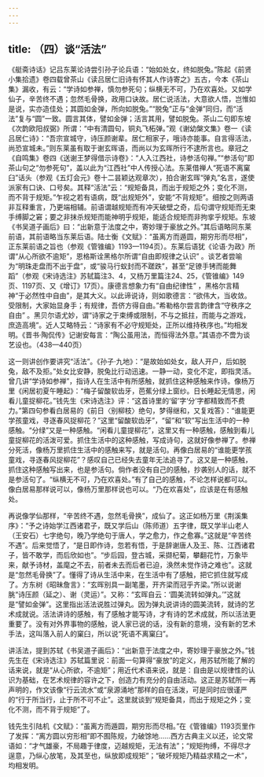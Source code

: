 ```yaml
---
---
---
```

title: （四）谈“活法”
---




《艇斋诗话》记吕东莱论诗尝引孙子论兵语：“始如处女，终如脱兔。”陈起《前贤小集拾遗》卷四载曾茶山《读吕居仁旧诗有怀其人作诗寄之》五古，今本《茶山集》漏收，有云：“学诗如参禅，慎勿参死句；纵横无不可，乃在欢喜处。又如学仙子，辛苦终不遇；忽然毛骨换，政用口诀故。居仁说活法，大意欲人悟，岂惟如是说，实亦造佳处；其圆如金弹，所向如脱兔。”“脱兔”正与“金弹”同归，而“活法”复与“圆”一致。圆言其体，譬如金弹；活言其用，譬如脱兔。茶山二句即东坡《次韵欧阳叔弼》所谓：“中有清圆句，铜丸飞柘弹。”观《谢幼槃文集》卷一《读吕居仁诗》：“吾宗宣城守，诗压颜谢辈。居仁相家子，哦诗亦能事。自言得活法，尚恐宣城未。”则东莱虽有取于谢玄晖语，而尚以为玄晖所行不逮所言也。章冠之《自鸣集》卷四《送谢王梦得借示诗卷》：“人入江西社，诗参活句禅。”“参活句”即茶山句之“勿参死句”，盖以此为“江西社”中人传授心法。东莱借禅人“死语不离窠臼”话头（参观《五灯会元》卷十二昙颖达观章次），拍合谢玄晖“弹丸”名言，遂使派家有口诀、口号矣。其释“活法”云：“规矩备具，而出于规矩之外；变化不测，而不背于规矩。”乍视之若有语病，既“出规矩外”，安能“不背规矩”。细按之则两语非互释重言，乃更端相辅。前语谓越规矩而有冲天破壁之奇，后句谓守规矩而无束手缚脚之窘；要之非抹杀规矩而能神明乎规矩，能适合规矩而非拘挛乎规矩。东坡《书吴道子画后》曰：“出新意于法度之中，寄妙理于豪放之外。”其后语略同东莱前语，其前语略当东莱后语。陆士衡《文赋》：“虽离方而遁圆，期穷形而尽相”，正东莱前语之旨也（参观《管锥编》1193—1194页）。东莱后语犹《论语·为政》所谓“从心所欲不逾矩”，恩格斯诠黑格尔所谓“自由即规律之认识” 。谈艺者尝喻为“明珠走盘而不出于盘”，或“骏马行蚁封而不蹉跌”，甚至“足镣手铐而能舞蹈”（参观《宋诗选注》苏轼篇注3、4，又杨万里篇注24、25，《管锥编》149页、1197页、又《增订》17页）。康德言想象力有“自由纪律性” ，黑格尔言精神“于必然性中自由”，是其大义。以此谛说诗，则如歌德言：“欲伟大，当收敛。受限制，大家始显身手；有规律，吾侪方得自由。”希勒格尔尝言韵律含“守秩序之自由” 。黑贝尔语尤妙，谓“诗家之于束缚或限制，不与之抵拄，而能与之游戏，庶造高境”。近人艾略特云：“诗家有不必守规矩处，正所以维持秩序也。”均相发明。《晋书·陶侃传》记谢安每言：“陶公虽用法，而恒得法外意。”其语亦不啻为谈艺设也。（438—440页）

这一则讲创作要讲究“活法”。《孙子·九地》：“是故始如处女，敌人开户，后如脱兔，敌不及拒。”处女比安静，脱兔比行动迅速。一静一动，变化不定，即指灵活。曾几讲“学诗如参禅”，指诗人在生活中有所感触，就抓住这种感触来作诗。像杨万里《闲居初夏午睡起》：“梅子留酸软齿牙，芭蕉分绿上窗纱。日长睡起无情思，闲看儿童捉柳花。”钱先生《宋诗选注》评：“这首诗里的‘留’字‘分’字都精致而不费力。”第四句参看白居易的《前日〈别柳枝〉绝句，梦得继和，又复戏答》：“谁能更学孩童戏，寻逐春风捉柳花？”这里“留酸软齿牙”，“留”和“软”写出生活中的一种感触。“分绿”又是一种感触。“闲看儿童提柳花”，这里又有一种感触，感触到看儿童捉柳花的活泼可爱。抓住生活中的这种感触，写成诗句，这就好像参禅了。参禅分死活，像杨万里抓住生活中的感触来写，就是活句。再像白居易的“谁能更学孩童戏，寻逐春风捉柳花”？感叹自己已经失去童年无法追寻了。这又是一种感触，抓住这种感触写出来，也是参活句。倘作者没有自己的感触，抄袭别人的话，就不是参活句了。“纵横无不可，乃在欢喜处。”有了自己的感触，不论怎样说都可以。像白居易那样说可以，像杨万里那样说也可以。“乃在欢喜处”，应该是在有感触处。

再说像学仙那样，“辛苦终不遇，忽然毛骨换”，成仙了。这正如杨万里《荆溪集序》：“予之诗始学江西诸君子，既又学后山（陈师道）五字律，既又学半山老人（王安石）七字绝句，晚乃学绝句于唐人，学之愈力，作之愈寡。”这就是“辛苦终不遇”。后来觉悟了，“是日即作诗，忽若有悟，于是辞谢唐人及王、陈、江西诸君子，皆不敢学，而后欣如也”。“步后园，登古城，采撷杞菊，攀翻花竹，万象毕来，献予诗材，盖麾之不去，前者未去而后者已迫，涣然未觉作诗之难也”。这就是“忽然毛骨换”了。懂得了诗从生活中来，在生活中有了感触，把它抓住就写成了。方东树《昭昧詹言》：“玄晖别具一副笔墨，开齐梁而冠乎齐梁。”所以说谢朓“诗压颜（延之）、谢（灵运）”。又称：“玄晖自云：‘圆美流转如弹丸。’”这就是“譬如金弹”。这里指出活法说胜过弹丸。因为弹丸说讲诗的圆美流转，就诗的艺术成就说。活法讲诗的感触，有了感触才能写诗，才有诗的艺术成就，所以活法更重要了。没有对外界事物的感触，说人家已说的话，没有新的意境，没有新的艺术手法，这叫落入前人的窠臼，所以说“死语不离窠臼”。

讲活法，提到苏轼《书吴道子画后》：“出新意于法度之中，寄妙理于豪放之外。”钱先生在《宋诗选注》苏轼篇里说：前面一句算得“豪放”的定义，用苏轼所能了解的话来说，就是“从心所欲，不逾矩”；用近代术语来说，就是：自由是以规律性的认识为基础，在艺术规律的容许之下，创造力有充分的自由活动。这正是苏轼所一再声明的，作文该像“行云流水”或“泉源涌地”那样的自在活泼，可是同时应很谨严的“行于所当行，止于所不可不止”。这里就谈到“规矩备具，而出于规矩之外；变化不测，而不背于规矩”了。

钱先生引陆机《文赋》：“虽离方而遁圆，期穷形而尽相。”在《管锥编》1193页里作了发挥：“离方圆以穷形相”即不囿陈规，力破馀地……西方古典主义以还，论文常语如：“才气雄豪，不局趣于律度，迈越规矩，无法有法”；“规矩拘缚，不得尽才逞意，乃纵心放笔，及其至也，纵放即成规矩”；“破坏规矩乃精益求精之一术”，均相发明。